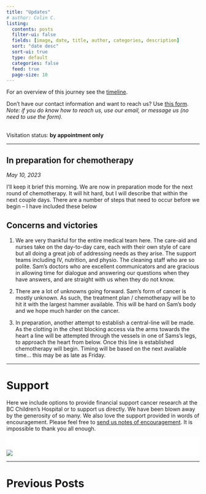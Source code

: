 ```yaml
---
title: "Updates"
# author: Colin C.
listing:
  contents: posts
  filter-ui: false
  fields: [image, date, title, author, categories, description]
  sort: "date desc"
  sort-ui: true
  type: default
  categories: false
  feed: true
  page-size: 10
---
```


For an overview of this journey see the [timeline](./timeline.html).

Don't have our contact information and want to reach us? Use [this form](/contact.html). <br />*Note: if you do know how to reach us, use our email, or message us (no need to use the form).*

<br/> Visitation status: **by appointment only**

------------------------------------------------------------------------

## In preparation for chemotherapy 

_May 10, 2023_

I'll keep it brief this morning.  We are now in preparation mode for the next round of chemotherapy.  It will hit hard, but I will describe that within the next couple days. There are a number of steps that need to occur before we begin -- I have included these below

## Concerns and victories 

1.    We are very thankful for the entire medical team here.  The care-aid and nurses take on the day-to-day care, each with their own style of care but all doing a great job of addressing needs as they arise.  The support teams including IV, nutrition, and physio.  The cleaning staff who are so polite.  Sam's doctors who are excellent communicators and are gracious in allowing time for dialogue and answering our questions when they have answers, and are straight with us when they do not know. 

2.    There are a lot of unknowns going forward. Sam's form of cancer is mostly unknown.  As such, the treatment plan / chemotherapy will be to hit it with the largest hammer available.  This will be hard on Sam's body and we hope much harder on the cancer. 

3.    In preparation, another attempt to establish a central-line will be made.  As the clotting in the chest blocking access via the arms towards the heart a line will be attempted through the vessels in one of Sams's legs, to approach the heart from below. Once this line is established chemotherapy will begin.  Timing will be based on the next available time... this may be as late as Friday.

------------------------------------------------------------------------

# Support

Here we include options to provide financial support cancer research at the BC Children's Hospital or to support us directly. We have been blown away by the generosity of so many. We also love the support provided in words of encouragement. Please feel free to [send us notes of encouragement](contact.html). It is impossible to thank you all enough.

::: {#support layout-ncol="2" style="background-color: #fff; padding-top:1.4em; padding-right:2em"}

[![](/img/bc-childrens_logo.png)](http://www.bcchildrens.ca/donate)

::: {.gfm-embed data-url="https://www.gofundme.com/f/help-the-chisholm-family-while-sam-battles-cancer/widget/medium"}
```{=html}
<script defer src="https://www.gofundme.com/static/js/embed.js"></script>
```
:::
:::

------------------------------------------------------------------------

# Previous Posts
